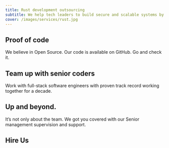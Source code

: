 ```yaml
---
title: Rust development outsourcing
subtitle: We help tech leaders to build secure and scalable systems by leveraging Rust language superpowers.
cover: /images/services/rust.jpg
---
```


## Proof of code

We believe in Open Source. Our code is available on GitHub. Go and check it.

<Projects />

<DarkSection>

## Team up with senior coders

Work with full-stack software engineers with proven track record working together for a decade.

<Coders />

</DarkSection>

## Up and beyond.

It’s not only about the team. We got you covered with our Senior management supervision and support.

<Managers />

## Hire Us

<HireUs />
